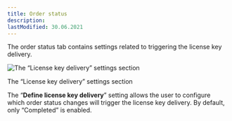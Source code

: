 ```yaml
---
title: Order status
description:
lastModified: 30.06.2021
---
```


The order status tab contains settings related to triggering the license key delivery.

![The “License key delivery” settings section](/images/docs/plugin-settings/order-status/license-key-delivery.png)
<p className={"image-desc"}>The “License key delivery” settings section</p>

The “**Define license key delivery**” setting allows the user to configure which order status changes will trigger the
license key delivery. By default, only “Completed” is enabled.
